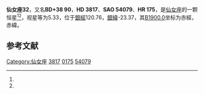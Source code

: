 {{Starbox begin
| name = 仙女座32
}}
{{Starbox observe
| epoch = [[J2000.0|J2000.0]]
| constell = [[仙女座|仙女座]]<ref name=SIMBAD>{{cite web
 | url=http://simbad.u-strasbg.fr/simbad/sim-id?Ident=HR+175
 | title=Pulsating variable Star
 | publisher=Centre de Données astronomiques de Strasbourg
 | work=SIMBAD
 | accessdate=2012-07-13
 | archive-date=2019-09-15
 | archive-url=https://web.archive.org/web/20190915120624/http://simbad.u-strasbg.fr/simbad/sim-id?Ident=HR+175
 }}</ref><ref name=DATA>{{cite web
 | url=http://vizier.u-strasbg.fr/viz-bin/VizieR-5?-out.add=.&-source=5050&-corr=PK=HR&-out.max=9999&HR=175
 | title=VizieR Detailed Page
 | accessdate=2012-07-13
 | archive-date=2016-03-04
 | archive-url=https://web.archive.org/web/20160304195543/http://vizier.u-strasbg.fr/viz-bin/VizieR-5?-out.add=.&-source=5050&-corr=PK=HR&-out.max=9999&HR=175
 | dead-url=no
 }}</ref>
| 星官 = 
| ra = {{RA|0|41|7.2}}<ref name=SIMBAD /><ref name=DATA />
| dec = {{DEC|+39|27|31}}<ref name=SIMBAD /><ref name=DATA />
| appmag_v = 5.33<ref name=SIMBAD /><ref name=DATA />
}}
{{Starbox character
| class = G8III<ref name=SIMBAD /><ref name=DATA />
| b-v = 0.89<ref name=SIMBAD /><ref name=DATA />
| u-b = 0.6<ref name=SIMBAD /><ref name=DATA />
| r-i = 0.46<ref name=SIMBAD /><ref name=DATA />
| variable = 
}}
{{Starbox astrometry
| radial_v = 0.6
| prop_mo_ra = -5
| parallax = 0.01
| p_error = 
}}
{{Starbox catalog
| names =BD+38 90，[[SAO星表|SAO]] 54079，[[HD星表|HD]] 3817，[[HR星表|HR]] 175}}
{{Starbox reference |Simbad=HR+175}}
{{Starbox end}}

'''仙女座32'''，又名'''BD+38 90'''，'''HD 3817'''、'''SAO 54079'''、'''HR 175'''，是[[仙女座|仙女座]]的一颗恒星<ref name=SIMBAD /><ref name=DATA />，视星等为5.33，位于[[銀道座標系|銀經]]120.76，[[銀道座標系|銀緯]]-23.37，其[[B1900.0|B1900.0]]坐标为赤經{{RA|0|35|41.7}}，赤緯{{DEC|+38|-23.37|35}}。

== 参考文献 ==
{{reflist}}

{{star-stub}}

{{仙女座恒星}}
[[Category:仙女座|Category:仙女座]]
[[Category:HD和HDE天體|3817]]
[[Category:HR天體|0175]]
[[Category:SAO天體|54079]]
